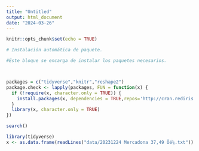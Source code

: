 ```yaml
---
title: "Untitled"
output: html_document
date: "2024-03-26"
---
```


```r
knitr::opts_chunk$set(echo = TRUE)
```

```r
# Instalación automática de paquete.

#Este bloque se encarga de instalar los paquetes necesarios.



packages = c("tidyverse","knitr","reshape2")
package.check <- lapply(packages, FUN = function(x) {
  if (!require(x, character.only = TRUE)) {
    install.packages(x, dependencies = TRUE,repos='http://cran.rediris.es')
  } 
  library(x, character.only = TRUE)
})

search()

```

```r
library(tidyverse)
x <- as.data.frame(readLines("data/20231224 Mercadona 37,49 Ôé¼.txt"))

```

